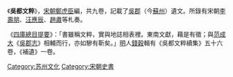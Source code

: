 {{Unreferenced |time=2008-02-17T12:40:20+00:00 }}
《'''吳都文粹'''》，[[宋朝|宋朝]][[鄭虎臣|鄭虎臣]]編，共九卷，記載了[[吳郡|吳郡]]（今[[蘇州|蘇州]]）遺文。所錄有宋朝[[李壽朋|李壽朋]]、[[汪應辰|汪應辰]]、[[趙肅|趙肅]]等札奏。

《[[四庫總目提要|四庫總目提要]]》：「書雖稱文粹，實與地誌相表裡。東南文獻，藉是有徵；與[[范成大|范成大]]《[[吳郡志|吳郡志]]》相輔而行，亦如驂有靳矣。」[[明|明]]人[[錢穀|錢穀]]輯有《吳都文粹續集》五十六卷，《補遺》一卷。

{{Historicalrecords-stub}}

[[Category:苏州文化|Category:苏州文化]]
[[Category:宋朝史書|Category:宋朝史書]]